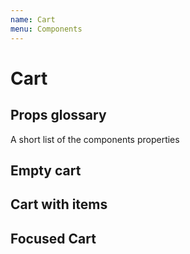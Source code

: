 ```yaml
---
name: Cart
menu: Components
---
```




# Cart

## Props glossary

A short list of the components properties

<Props of={Cart} />

## Empty cart

<Playground>
  <Cart
    href="#"
    title="Woodlike Ocean shopping cart"
    count={0}
    isFilled={false}
  />
</Playground>

## Cart with items

<Playground>
  <Cart
    href="#"
    title="Woodlike Ocean shopping cart"
    count={1}
    isFilled={true}
  />
</Playground>

## Focused Cart

<Playground>
  <Cart
    isFocused={true}
    href="#"
    title="Woodlike Ocean shopping cart"
    count={1}
    isFilled={true}
  />
</Playground>
